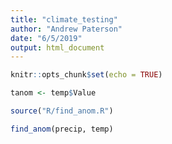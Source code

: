 ```yaml
---
title: "climate_testing"
author: "Andrew Paterson"
date: "6/5/2019"
output: html_document
---
```


```r
knitr::opts_chunk$set(echo = TRUE)
```

```r

tanom <- temp$Value


```

```r

source("R/find_anom.R")

find_anom(precip, temp)

```

